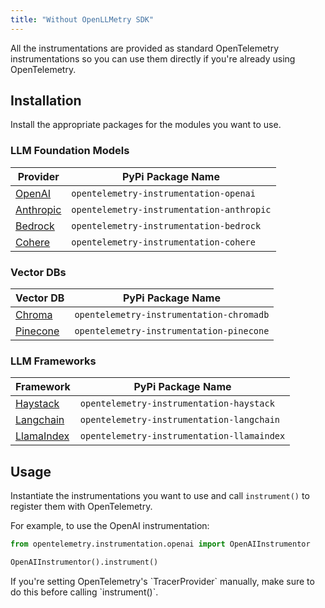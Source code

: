 ```yaml
---
title: "Without OpenLLMetry SDK"
---
```


All the instrumentations are provided as standard OpenTelemetry instrumentations so you can use them directly if you're
already using OpenTelemetry.

## Installation

Install the appropriate packages for the modules you want to use.

### LLM Foundation Models

| Provider                                                                       | PyPi Package Name                         |
| ------------------------------------------------------------------------------ | ----------------------------------------- |
| [OpenAI](https://pypi.org/project/opentelemetry-instrumentation-openai/)       | `opentelemetry-instrumentation-openai`    |
| [Anthropic](https://pypi.org/project/opentelemetry-instrumentation-anthropic/) | `opentelemetry-instrumentation-anthropic` |
| [Bedrock](https://pypi.org/project/opentelemetry-instrumentation-bedrock/)     | `opentelemetry-instrumentation-bedrock`   |
| [Cohere](https://pypi.org/project/opentelemetry-instrumentation-cohere/)       | `opentelemetry-instrumentation-cohere`    |

### Vector DBs

| Vector DB                                                                    | PyPi Package Name                        |
| ---------------------------------------------------------------------------- | ---------------------------------------- |
| [Chroma](https://pypi.org/project/opentelemetry-instrumentation-chromadb/)   | `opentelemetry-instrumentation-chromadb` |
| [Pinecone](https://pypi.org/project/opentelemetry-instrumentation-pinecone/) | `opentelemetry-instrumentation-pinecone` |

### LLM Frameworks

| Framework                                                                        | PyPi Package Name                          |
| -------------------------------------------------------------------------------- | ------------------------------------------ |
| [Haystack](https://pypi.org/project/opentelemetry-instrumentation-haystack/)     | `opentelemetry-instrumentation-haystack`   |
| [Langchain](https://pypi.org/project/opentelemetry-instrumentation-langchain/)   | `opentelemetry-instrumentation-langchain`  |
| [LlamaIndex](https://pypi.org/project/opentelemetry-instrumentation-llamaindex/) | `opentelemetry-instrumentation-llamaindex` |

## Usage

Instantiate the instrumentations you want to use and call `instrument()` to register them with OpenTelemetry.

For example, to use the OpenAI instrumentation:

```python Python
from opentelemetry.instrumentation.openai import OpenAIInstrumentor

OpenAIInstrumentor().instrument()
```

<Tip>
  If you're setting OpenTelemetry's `TracerProvider` manually, make sure to do
  this before calling `instrument()`.
</Tip>
